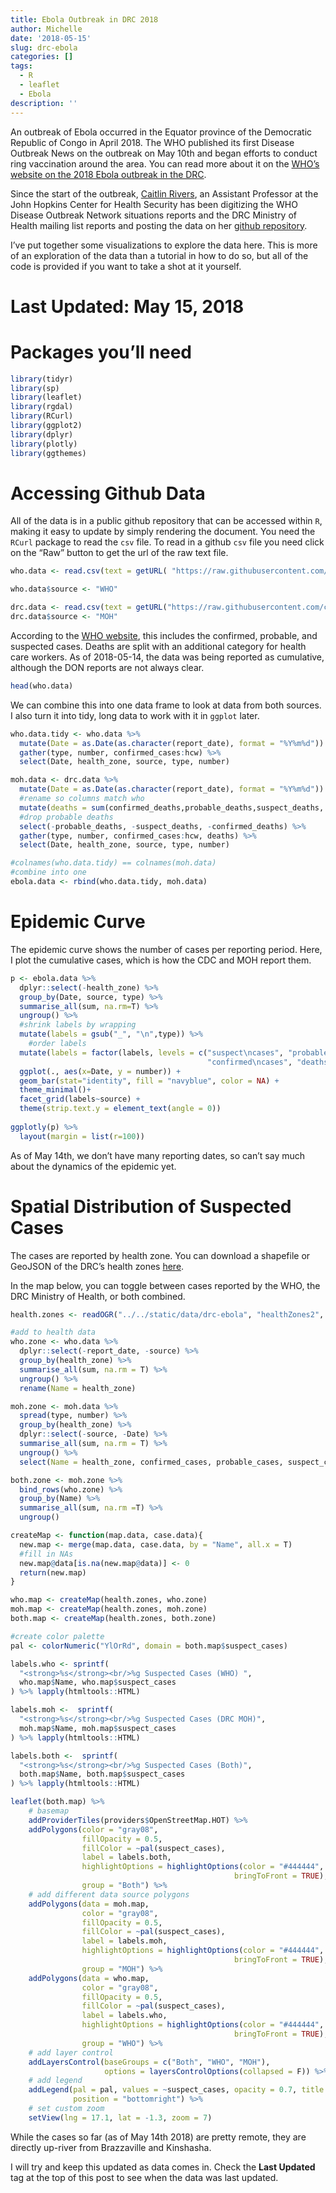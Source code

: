```yaml
---
title: Ebola Outbreak in DRC 2018
author: Michelle
date: '2018-05-15'
slug: drc-ebola
categories: []
tags:
  - R
  - leaflet
  - Ebola
description: ''
---
```


An outbreak of Ebola occurred in the Equator province of the Democratic Republic of Congo in April 2018. The WHO published its first Disease Outbreak News on the outbreak on May 10th and began efforts to conduct ring vaccination around the area. You can read more about it on the [WHO's website on the 2018 Ebola outbreak in the DRC](http://www.who.int/ebola/situation-reports/drc-2018/en/).

Since the start of the outbreak, [Caitlin Rivers](https://www.jhsph.edu/faculty/directory/profile/3525/caitlin-m-rivers), an Assistant Professor at the John Hopkins Center for Health Security has been digitizing the WHO Disease Outbreak Network situations reports and the DRC Ministry of Health mailing list reports and posting the data on her [github repository](https://github.com/cmrivers/ebola_drc).

I've put together some visualizations to explore the data here. This is more of an exploration of the data than a tutorial in how to do so, but all of the code is provided if you want to take a shot at it yourself.

# Last Updated: May 15, 2018

# Packages you'll need

```r
library(tidyr)
library(sp)
library(leaflet)
library(rgdal)
library(RCurl)
library(ggplot2)
library(dplyr)
library(plotly)
library(ggthemes)
```


# Accessing Github Data

All of the data is in a public github repository that can be accessed within `R`, making it easy to update by simply rendering the document. You need the `RCurl` package to read the `csv` file. To read in a github `csv` file you need click on the "Raw" button to get the url of the raw text file.

```r
who.data <- read.csv(text = getURL( "https://raw.githubusercontent.com/cmrivers/ebola_drc/master/who/data.csv"), stringsAsFactors = F, header = T)

who.data$source <- "WHO"

drc.data <- read.csv(text = getURL("https://raw.githubusercontent.com/cmrivers/ebola_drc/master/drc/data.csv"), stringsAsFactors = F, header = T)
drc.data$source <- "MOH"
```

According to the [WHO website](http://www.who.int/csr/don/14-may-2018-ebola-drc/en/), this includes the confirmed, probable, and suspected cases. Deaths are split with an additional category for health care workers. As of 2018-05-14, the data was being reported as cumulative, although the DON reports are not always clear.

```r
head(who.data)
```

We can combine this into one data frame to look at data from both sources. I also turn it into tidy, long data to work with it in `ggplot` later.

```r
who.data.tidy <- who.data %>%
  mutate(Date = as.Date(as.character(report_date), format = "%Y%m%d")) %>%
  gather(type, number, confirmed_cases:hcw) %>%
  select(Date, health_zone, source, type, number)

moh.data <- drc.data %>%
  mutate(Date = as.Date(as.character(report_date), format = "%Y%m%d")) %>%
  #rename so columns match who
  mutate(deaths = sum(confirmed_deaths,probable_deaths,suspect_deaths, na.rm=T)) %>%
  #drop probable deaths
  select(-probable_deaths, -suspect_deaths, -confirmed_deaths) %>%
  gather(type, number, confirmed_cases:hcw, deaths) %>%
  select(Date, health_zone, source, type, number)

#colnames(who.data.tidy) == colnames(moh.data)
#combine into one
ebola.data <- rbind(who.data.tidy, moh.data)
```

# Epidemic Curve

The epidemic curve shows the number of cases per reporting period. Here, I plot the cumulative cases, which is how the CDC and MOH report them.

```r

p <- ebola.data %>%
  dplyr::select(-health_zone) %>%
  group_by(Date, source, type) %>%
  summarise_all(sum, na.rm=T) %>%
  ungroup() %>%
  #shrink labels by wrapping
  mutate(labels = gsub("_", "\n",type)) %>%
    #order labels
  mutate(labels = factor(labels, levels = c("suspect\ncases", "probable\ncases",
                                            "confirmed\ncases", "deaths", "hcw"))) %>%
  ggplot(., aes(x=Date, y = number)) +
  geom_bar(stat="identity", fill = "navyblue", color = NA) +
  theme_minimal()+
  facet_grid(labels~source) +
  theme(strip.text.y = element_text(angle = 0))
  
ggplotly(p) %>%
  layout(margin = list(r=100))
```

As of May 14th, we don't have many reporting dates, so can't say much about the dynamics of the epidemic yet.

# Spatial Distribution of Suspected Cases

The cases are reported by health zone. You can download a shapefile or GeoJSON of the DRC's health zones [here](https://mapforenvironment.org/layer/info/140/DRC-health-zones#4.13/-4.09/21.75).

In the map below, you can toggle between cases reported by the WHO, the DRC Ministry of Health, or both combined.

```r
health.zones <- readOGR("../../static/data/drc-ebola", "healthZones2", stringsAsFactors = F)

#add to health data
who.zone <- who.data %>%
  dplyr::select(-report_date, -source) %>%
  group_by(health_zone) %>%
  summarise_all(sum, na.rm = T) %>%
  ungroup() %>%
  rename(Name = health_zone)

moh.zone <- moh.data %>%
  spread(type, number) %>%
  group_by(health_zone) %>%
  dplyr::select(-source, -Date) %>%
  summarise_all(sum, na.rm = T) %>%
  ungroup() %>%
  select(Name = health_zone, confirmed_cases, probable_cases, suspect_cases, deaths, hcw)

both.zone <- moh.zone %>%
  bind_rows(who.zone) %>%
  group_by(Name) %>%
  summarise_all(sum, na.rm =T) %>%
  ungroup()
```

```r
createMap <- function(map.data, case.data){
  new.map <- merge(map.data, case.data, by = "Name", all.x = T)
  #fill in NAs
  new.map@data[is.na(new.map@data)] <- 0
  return(new.map)
}

who.map <- createMap(health.zones, who.zone)
moh.map <- createMap(health.zones, moh.zone)
both.map <- createMap(health.zones, both.zone)
```

```r
#create color palette
pal <- colorNumeric("YlOrRd", domain = both.map$suspect_cases)

labels.who <- sprintf(
  "<strong>%s</strong><br/>%g Suspected Cases (WHO) ",
  who.map$Name, who.map$suspect_cases
) %>% lapply(htmltools::HTML)

labels.moh <-  sprintf(
  "<strong>%s</strong><br/>%g Suspected Cases (DRC MOH)",
  moh.map$Name, moh.map$suspect_cases
) %>% lapply(htmltools::HTML)

labels.both <-  sprintf(
  "<strong>%s</strong><br/>%g Suspected Cases (Both)",
  both.map$Name, both.map$suspect_cases
) %>% lapply(htmltools::HTML)
```

```r
leaflet(both.map) %>%
    # basemap
    addProviderTiles(providers$OpenStreetMap.HOT) %>%
    addPolygons(color = "gray08", 
                fillOpacity = 0.5, 
                fillColor = ~pal(suspect_cases),
                label = labels.both,
                highlightOptions = highlightOptions(color = "#444444", weight = 2,
                                                  bringToFront = TRUE), 
                group = "Both") %>%
    # add different data source polygons
    addPolygons(data = moh.map,
                color = "gray08", 
                fillOpacity = 0.5, 
                fillColor = ~pal(suspect_cases),
                label = labels.moh,
                highlightOptions = highlightOptions(color = "#444444", weight = 2,
                                                  bringToFront = TRUE), 
                group = "MOH") %>%
    addPolygons(data = who.map,
                color = "gray08", 
                fillOpacity = 0.5, 
                fillColor = ~pal(suspect_cases),
                label = labels.who,
                highlightOptions = highlightOptions(color = "#444444", weight = 2,
                                                  bringToFront = TRUE), 
                group = "WHO") %>%
    # add layer control
    addLayersControl(baseGroups = c("Both", "WHO", "MOH"),
                     options = layersControlOptions(collapsed = F)) %>%
    # add legend
    addLegend(pal = pal, values = ~suspect_cases, opacity = 0.7, title = "Suspected\nCases",
              position = "bottomright") %>%
    # set custom zoom
    setView(lng = 17.1, lat = -1.3, zoom = 7)

```

While the cases so far (as of May 14th 2018) are pretty remote, they are directly up-river from Brazzaville and Kinshasha.

I will try and keep this updated as data comes in. Check the **Last Updated** tag at the top of this post to see when the data was last updated.